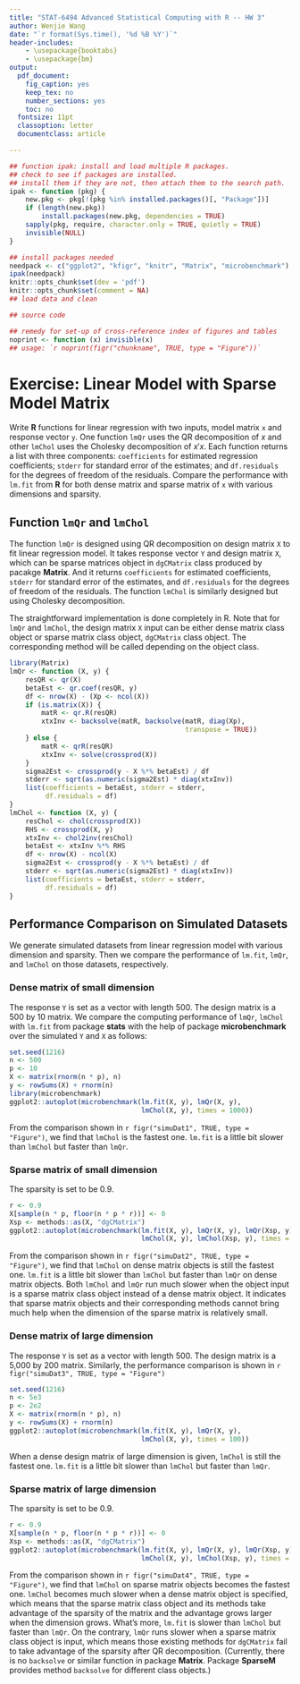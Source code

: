 ```yaml
---
title: "STAT-6494 Advanced Statistical Computing with R -- HW 3"
author: Wenjie Wang
date: "`r format(Sys.time(), '%d %B %Y')`"
header-includes:
    - \usepackage{booktabs}
    - \usepackage{bm}
output:
  pdf_document:
    fig_caption: yes
    keep_tex: no
    number_sections: yes
    toc: no
  fontsize: 11pt
  classoption: letter
  documentclass: article

---
```


```r
## function ipak: install and load multiple R packages.
## check to see if packages are installed.
## install them if they are not, then attach them to the search path.
ipak <- function (pkg) {
    new.pkg <- pkg[!(pkg %in% installed.packages()[, "Package"])]
    if (length(new.pkg))
        install.packages(new.pkg, dependencies = TRUE)
    sapply(pkg, require, character.only = TRUE, quietly = TRUE)
    invisible(NULL)
}

## install packages needed
needpack <- c("ggplot2", "kfigr", "knitr", "Matrix", "microbenchmark")
ipak(needpack)
knitr::opts_chunk$set(dev = 'pdf')
knitr::opts_chunk$set(comment = NA)
## load data and clean

## source code

## remedy for set-up of cross-reference index of figures and tables
noprint <- function (x) invisible(x)
## usage: `r noprint(figr("chunkname", TRUE, type = "Figure"))`

```

# Exercise: Linear Model with Sparse Model Matrix

Write **R** functions for linear regression with two inputs, model matrix `x`
and response vector `y`. One function `lmQr` uses the QR decomposition of $x$
and other `lmChol` uses the Cholesky decomposition of $x'x$. Each function
returns a list with three components: `coefficients` for estimated regression
coefficients; `stderr` for standard error of the estimates; and `df.residuals`
for the degrees of freedom of the residuals. Compare the performance with
`lm.fit` from **R** for both dense matrix and sparse matrix of `x` with various
dimensions and sparsity.


## Function `lmQr` and `lmChol`

The function `lmQr` is designed using QR decomposition on design matrix `X` to
fit linear regression model. It takes response vector `Y` and design matrix `X`,
which can be sparse matrices object in `dgCMatrix` class produced by pacakge
**Matrix**.  And it returns `coefficients` for estimated coefficients, `stderr`
for standard error of the estimates, and `df.residuals` for the degrees of
freedom of the residuals.  The function `lmChol` is similarly designed but using
Cholesky decomposition.

The straightforward implementation is done completely in R.  Note that for
`lmQr` and `lmChol`, the design matrix `X` input can be either dense matrix
class object or sparse matrix class object, `dgCMatrix` class object. The
corresponding method will be called depending on the object class.

```r
library(Matrix)
lmQr <- function (X, y) {
    resQR <- qr(X)
    betaEst <- qr.coef(resQR, y)
    df <- nrow(X) - (Xp <- ncol(X))
    if (is.matrix(X)) {
        matR <- qr.R(resQR)
        xtxInv <- backsolve(matR, backsolve(matR, diag(Xp),
                                            transpose = TRUE))
    } else {
        matR <- qrR(resQR)
        xtxInv <- solve(crossprod(X))
    }
    sigma2Est <- crossprod(y - X %*% betaEst) / df
    stderr <- sqrt(as.numeric(sigma2Est) * diag(xtxInv))
    list(coefficients = betaEst, stderr = stderr,
         df.residuals = df)
}
lmChol <- function (X, y) {
    resChol <- chol(crossprod(X))
    RHS <- crossprod(X, y)
    xtxInv <- chol2inv(resChol)
    betaEst <- xtxInv %*% RHS
    df <- nrow(X) - ncol(X)
    sigma2Est <- crossprod(y - X %*% betaEst) / df
    stderr <- sqrt(as.numeric(sigma2Est) * diag(xtxInv))
    list(coefficients = betaEst, stderr = stderr,
         df.residuals = df)
}
```


## Performance Comparison on Simulated Datasets

We generate simulated datasets from linear regression model with various
dimension and sparsity. Then we compare the performance of `lm.fit`,
`lmQr`, and `lmChol` on those datasets, respectively.

### Dense matrix of small dimension 

The response `Y` is set as a vector with length 500.
The design matrix is a 500 by 10 matrix.
We compare the computing performance of `lmQr`, `lmChol` with `lm.fit`
from package **stats** with the help of package **microbenchmark** over
the simulated `Y` and `X` as follows:

```r
set.seed(1216)
n <- 500
p <- 10
X <- matrix(rnorm(n * p), n)
y <- rowSums(X) + rnorm(n)
library(microbenchmark)
ggplot2::autoplot(microbenchmark(lm.fit(X, y), lmQr(X, y),
                                 lmChol(X, y), times = 1000))
```

From the comparison shown in `r figr("simuDat1", TRUE, type = "Figure")`,
we find that `lmChol` is the fastest one.
`lm.fit` is a little bit slower than `lmChol` but faster than `lmQr`.

### Sparse matrix of small dimension 

The sparsity is set to be 0.9.

```r
r <- 0.9
X[sample(n * p, floor(n * p * r))] <- 0
Xsp <- methods::as(X, "dgCMatrix")
ggplot2::autoplot(microbenchmark(lm.fit(X, y), lmQr(X, y), lmQr(Xsp, y),
                                 lmChol(X, y), lmChol(Xsp, y), times = 100))
```

From the comparison shown in `r figr("simuDat2", TRUE, type = "Figure")`,
we find that `lmChol` on dense matrix objects is still the
fastest one. `lm.fit` is a little bit slower than `lmChol` but faster than `lmQr`
on dense matrix objects. Both `lmChol` and `lmQr` run much slower when the object
input is a sparse matrix class object instead of a dense matrix object.
It indicates that sparse matrix objects and their corresponding methods cannot
bring much help when the dimension of the sparse matrix is relatively small.


### Dense matrix of large dimension 

The response `Y` is set as a vector with length 500.
The design matrix is a 5,000 by 200 matrix.
Similarly, the performance comparison is shown in
`r figr("simuDat3", TRUE, type = "Figure")`

```r
set.seed(1216)
n <- 5e3
p <- 2e2
X <- matrix(rnorm(n * p), n)
y <- rowSums(X) + rnorm(n)
ggplot2::autoplot(microbenchmark(lm.fit(X, y), lmQr(X, y),
                                 lmChol(X, y), times = 100))
```

When a dense design matrix of large dimension is given, `lmChol` is still
the fastest one. `lm.fit` is a little bit slower than
`lmChol` but faster than `lmQr`.

### Sparse matrix of large dimension 

The sparsity is set to be 0.9.

```r
r <- 0.9
X[sample(n * p, floor(n * p * r))] <- 0
Xsp <- methods::as(X, "dgCMatrix")
ggplot2::autoplot(microbenchmark(lm.fit(X, y), lmQr(X, y), lmQr(Xsp, y),
                                 lmChol(X, y), lmChol(Xsp, y), times = 100))
```

From the comparison shown in `r figr("simuDat4", TRUE, type = "Figure")`, we
find that `lmChol` on sparse matrix objects becomes the fastest one. `lmChol`
becomes much slower when a dense matrix object is specified, which means that
the sparse matrix class object and its methods take advantage of the sparsity of
the matrix and the advantage grows larger when the dimension grows.
What's more, `lm.fit` is slower than `lmChol` but faster than `lmQr`.
On the contrary, `lmQr` runs slower when a sparse matrix class object
is input, which means those existing methods for `dgCMatrix` fail to
take advantage of the sparsity after QR decomposition.
(Currently, there is no `backsolve` or similar function in package **Matrix**.
Package **SparseM** provides method `backsolve` for different class objects.)



